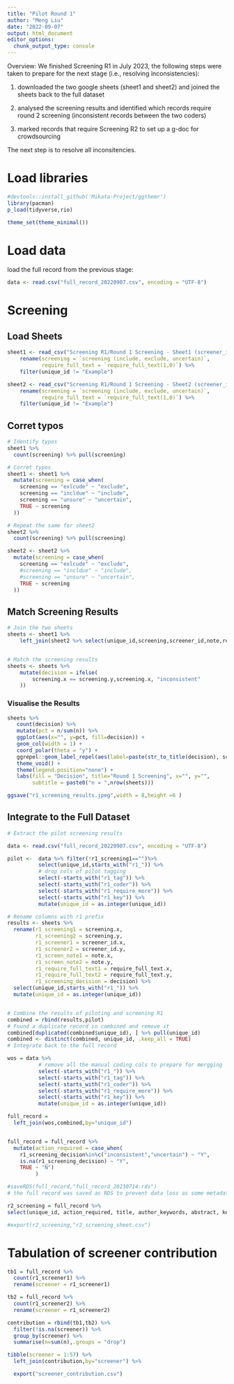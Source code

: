 ```yaml
---
title: "Pilot Round 1"
author: "Meng Liu"
date: "2022-09-07"
output: html_document
editor_options: 
  chunk_output_type: console
---
```


Overview:
We finished Screening R1 in July 2023, the following steps were taken to prepare for the next stage (i.e., resolving inconsistencies):

1. downloaded the two google sheets (sheet1 and sheet2) and joined the sheets back to the full dataset

2. analysed the screening results and identified which records require round 2 screening (inconsistent records between the two coders)

3. marked records that require Screening R2 to set up a g-doc for crowdsourcing

The next step is to resolve all inconsitencies. 

# Load libraries 
```r
#devtools::install_github('Mikata-Project/ggthemr')
library(pacman)
p_load(tidyverse,rio)

theme_set(theme_minimal())

```

# Load data 
load the full record from the previous stage: 
```r
data <- read.csv("full_record_20220907.csv", encoding = "UTF-8")
```

# Screening 
## Load Sheets
```r
sheet1 <- read_csv("Screening R1/Round 1 Screening - Sheet1 (screener_id ODD).csv") %>% 
    rename(screening = `screening (include, exclude, uncertain)`,
           require_full_text = `require_full_text(1,0)`) %>% 
    filter(unique_id != "Example")

sheet2 <- read_csv("Screening R1/Round 1 Screening - Sheet2 (screener_id EVEN).csv") %>% 
    rename(screening = `screening (include, exclude, uncertain)`,
           require_full_text = `require_full_text(1,0)`) %>% 
    filter(unique_id != "Example")

```

## Corret typos
```r
# Identify typos
sheet1 %>% 
  count(screening) %>% pull(screening)

# Corret typos
sheet1 <- sheet1 %>% 
  mutate(screening = case_when(
    screening == "exlcude" ~ "exclude",
    screening == "incldue" ~ "include",
    screening == "unsure" ~ "uncertain",
    TRUE ~ screening
  ))

# Repeat the same for sheet2 
sheet2 %>% 
  count(screening) %>% pull(screening)

sheet2 <- sheet2 %>% 
  mutate(screening = case_when(
    screening == "exlcude" ~ "exclude",
    #screening == "incldue" ~ "include",
    #screening == "unsure" ~ "uncertain",
    TRUE ~ screening
  ))

```


## Match Screening Results
```r
# Join the two sheets
sheets <- sheet1 %>% 
    left_join(sheet2 %>% select(unique_id,screening,screener_id,note,require_full_text), by = "unique_id")


# Match the screening results
sheets <- sheets %>% 
    mutate(decision = ifelse(
        screening.x == screening.y,screening.x, "inconsistent"
    ))
```

### Visualise the Results
```r
sheets %>% 
   count(decision) %>% 
   mutate(pct = n/sum(n)) %>%
   ggplot(aes(x="", y=pct, fill=decision)) +
   geom_col(width = 1) +
   coord_polar(theta = "y") +
   ggrepel::geom_label_repel(aes(label=paste(str_to_title(decision), scales::percent(pct))), position = position_stack(vjust = 0.5)) + 
   theme_void() + 
   theme(legend.position="none") +
   labs(fill = "Decision", title="Round 1 Screening", x="", y="",
        subtitle = paste0("n = ",nrow(sheets)))

ggsave("r1_screening_results.jpeg",width = 8,height =6 )
```

## Integrate to the Full Dataset
```r
# Extract the pilot screening results 

data <- read.csv("full_record_20220907.csv", encoding = "UTF-8")

pilot <-  data %>% filter(!r1_screening1=="")%>% 
          select(unique_id,starts_with("r1_")) %>% 
          # drop cols of pilot tagging 
          select(-starts_with("r1_tag")) %>% 
          select(-starts_with("r1_coder")) %>% 
          select(-starts_with("r1_require_more")) %>%
          select(-starts_with("r1_key")) %>%
          mutate(unique_id = as.integer(unique_id))

# Rename columns with r1 prefix
results <- sheets %>% 
  rename(r1_screening1 = screening.x,
         r1_screening2 = screening.y,
         r1_screener1 = screener_id.x,
         r1_screener2 = screener_id.y,
         r1_screen_note1 = note.x,
         r1_screen_note2 = note.y,
         r1_require_full_text1 = require_full_text.x,
         r1_require_full_text2 = require_full_text.y,
         r1_screening_decision = decision) %>% 
  select(unique_id,starts_with("r1_")) %>% 
  mutate(unique_id = as.integer(unique_id))


# Combine the results of piloting and screening R1
combined = rbind(results,pilot)
# Found a duplicate record in combined and remove it
combined[duplicated(combined$unique_id), ] %>% pull(unique_id)
combined <- distinct(combined, unique_id, .keep_all = TRUE)
# Integrate back to the full record

wos = data %>% 
          # remove all the manual coding cols to prepare for mergging
          select(-starts_with("r1_")) %>% 
          select(-starts_with("r1_tag")) %>% 
          select(-starts_with("r1_coder")) %>% 
          select(-starts_with("r1_require_more")) %>%
          select(-starts_with("r1_key")) %>%
          mutate(unique_id = as.integer(unique_id))

full_record =
  left_join(wos,combined,by="unique_id")


full_record = full_record %>% 
  mutate(action_required = case_when(
    r1_screening_decision%in%c("inconsistent","uncertain") ~ "Y",
    is.na(r1_screening_decision) ~ "Y",
    TRUE ~ "N")
         )

#saveRDS(full_record,"full_record_20230714.rds")
# the full record was saved as RDS to prevent data loss as some metadata from WoS were too long to be preseved as is in excel

r2_screening = full_record %>% 
select(unique_id, action_required, title, author_keywords, abstract, keywords_plus, doi,starts_with("r1_")) 

#export(r2_screening,"r2_screening_sheet.csv")

```

# Tabulation of screener contribution
```r
tb1 = full_record %>% 
  count(r1_screener1) %>% 
  rename(screener = r1_screener1)

tb2 = full_record %>% 
  count(r1_screener2) %>% 
  rename(screener = r1_screener2)

contribution = rbind(tb1,tb2) %>% 
  filter(!is.na(screener)) %>% 
  group_by(screener) %>% 
  summarise(n=sum(n),.groups = "drop") 

tibble(screener = 1:57) %>% 
  left_join(contribution,by="screener") %>% 

  export("screener_contribution.csv")

```

